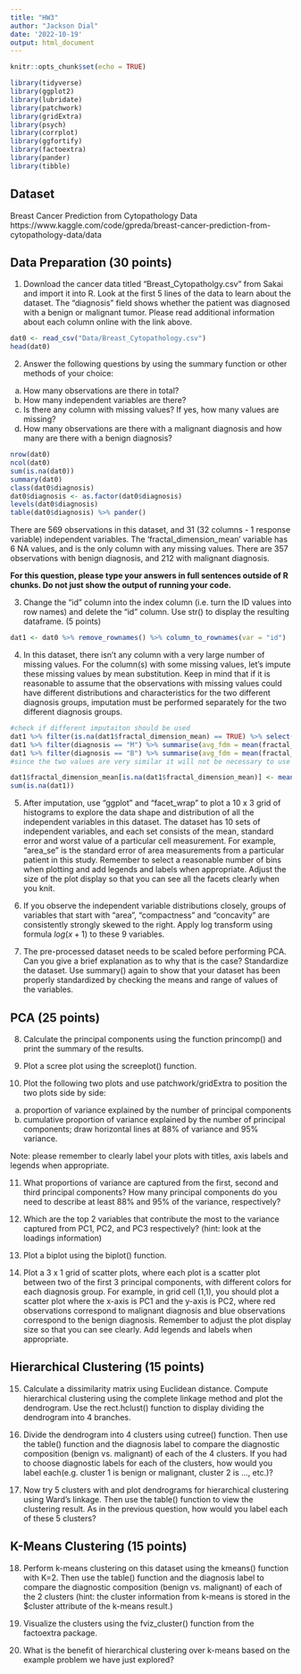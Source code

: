 ```yaml
---
title: "HW3"
author: "Jackson Dial"
date: '2022-10-19'
output: html_document
---
```


```r
knitr::opts_chunk$set(echo = TRUE)
```

```r
library(tidyverse)
library(ggplot2)
library(lubridate)
library(patchwork)
library(gridExtra)
library(psych)
library(corrplot)
library(ggfortify)
library(factoextra)
library(pander)
library(tibble)
```

## Dataset
Breast Cancer Prediction from Cytopathology Data
https://www.kaggle.com/code/gpreda/breast-cancer-prediction-from-cytopathology-data/data


## Data Preparation (30 points)
1. Download the cancer data titled "Breast_Cytopatholgy.csv" from Sakai and import it into R. Look at the first 5 lines of the data to learn about the dataset. The “diagnosis” field shows whether the patient was diagnosed with a benign or malignant tumor. Please read additional information about each column online with the link above. 

```r
dat0 <- read_csv("Data/Breast_Cytopathology.csv")
head(dat0)
```


2. Answer the following questions by using the summary function or other methods of your choice:

a. How many observations are there in total?
b. How many independent variables are there?
c. Is there any column with missing values? If yes, how many values are missing?
d. How many observations are there with a malignant diagnosis and how many are there with a benign diagnosis?

```r
nrow(dat0)
ncol(dat0)
sum(is.na(dat0))
summary(dat0)
class(dat0$diagnosis)
dat0$diagnosis <- as.factor(dat0$diagnosis)
levels(dat0$diagnosis)
table(dat0$diagnosis) %>% pander()

```
There are 569 observations in this dataset, and 31 (32 columns - 1 response variable) independent variables. The 'fractal_dimension_mean' variable has 6 NA values, and is the only column with any missing values. There are 357 observations with benign diagnosis, and 212 with malignant diagnosis.


**For this question, please type your answers in full sentences outside of R chunks. Do not just show the output of running your code.**


3. Change the "id" column into the index column (i.e. turn the ID values into row names) and delete the "id" column. Use str() to display the resulting dataframe. (5 points)
 
 
 
```r
dat1 <- dat0 %>% remove_rownames() %>% column_to_rownames(var = "id")

```
 
 

4. In this dataset, there isn't any column with a very large number of missing values. For the column(s) with some missing values, let’s impute these missing values by mean substitution. Keep in mind that if it is reasonable to assume that the observations with missing values could have different distributions and characteristics for the two different diagnosis groups, imputation must be performed separately for the two different diagnosis groups.

```r
#check if different imputaiton should be used
dat1 %>% filter(is.na(dat1$fractal_dimension_mean) == TRUE) %>% select(diagnosis, fractal_dimension_mean)
dat1 %>% filter(diagnosis == "M") %>% summarise(avg_fdm = mean(fractal_dimension_mean, na.rm = TRUE))
dat1 %>% filter(diagnosis == "B") %>% summarise(avg_fdm = mean(fractal_dimension_mean, na.rm = TRUE))
#since the two values are very similar it will not be necessary to use factor-level-wise mean imputation.
```

```r
dat1$fractal_dimension_mean[is.na(dat1$fractal_dimension_mean)] <- mean(dat1$fractal_dimension_mean, na.rm = TRUE)
sum(is.na(dat1))
```


5. After imputation, use "ggplot" and "facet_wrap" to plot a 10 x 3 grid of histograms to explore the data shape and distribution of all the independent variables in this dataset. The dataset has 10 sets of independent variables, and each set consists of the mean, standard error and worst value of a particular cell measurement. For example, "area_se" is the standard error of area measurements from a particular patient in this study. Remember to select a reasonable number of bins when plotting and add legends and labels when appropriate. Adjust the size of the plot display so that you can see all the facets clearly when you knit. 


6. If you observe the independent variable distributions closely, groups of variables that start with "area", "compactness" and "concavity" are consistently strongly skewed to the right. Apply log transform using formula $log(x+1)$ to these 9 variables. 


7. The pre-processed dataset needs to be scaled before performing PCA. Can you give a brief explanation as to why that is the case? Standardize the dataset. Use summary() again to show that your dataset has been properly standardized by checking the means and range of values of the variables.


## PCA (25 points)

8. Calculate the principal components using the function princomp() and print the summary of the results.


9.  Plot a scree plot using the screeplot() function.


10. Plot the following two plots and use patchwork/gridExtra to position the two plots side by side:
a. proportion of variance explained by the number of principal components
b. cumulative proportion of variance explained  by the number of principal components; draw horizontal lines at 88% of variance and 95% variance.

Note: please remember to clearly label your plots with titles, axis labels and legends when appropriate.


11. What proportions of variance are captured from the first, second and third principal components? How many principal components do you need to describe at least 88% and 95% of the variance, respectively?


12. Which are the top 2 variables that contribute the most to the variance captured from PC1, PC2, and PC3 respectively? (hint: look at the loadings information)


13. Plot a biplot using the biplot() function.


14. Plot a 3 x 1 grid of scatter plots, where each plot is a scatter plot between two of the first 3 principal components, with different colors for each diagnosis group. For example, in grid cell (1,1), you should plot a scatter plot where the x-axis is PC1 and the y-axis is PC2, where red observations correspond to malignant diagnosis and blue observations correspond to the benign diagnosis. Remember to adjust the plot display size so that you can see clearly. Add legends and labels when appropriate. 



## Hierarchical Clustering (15 points)

15. Calculate a dissimilarity matrix using Euclidean distance. Compute hierarchical clustering using the complete linkage method and plot the dendrogram. Use the rect.hclust() function to display dividing the dendrogram into 4 branches. 


16. Divide the dendrogram into 4 clusters using cutree() function. Then use the table() function and the diagnosis label to compare the diagnostic composition (benign vs. malignant) of each of the 4 clusters. If you had to choose diagnostic labels for each of the clusters, how would you label each(e.g. cluster 1 is benign or malignant, cluster 2 is …, etc.)?


17. Now try 5 clusters with and plot dendrograms for hierarchical clustering using Ward’s linkage. Then use the table() function to view the clustering result. As in the previous question, how would you label each of these 5 clusters? 


## K-Means Clustering (15 points)

18. Perform k-means clustering on this dataset using the kmeans() function with K=2. Then use the table() function and the diagnosis label to compare the diagnostic composition (benign vs. malignant) of each of the 2 clusters (hint: the cluster information from k-means is stored in the $cluster attribute of the k-means result.)


19. Visualize the clusters using the fviz_cluster() function from the factoextra package.


20. What is the benefit of hierarchical clustering over k-means based on the example problem we have just explored?